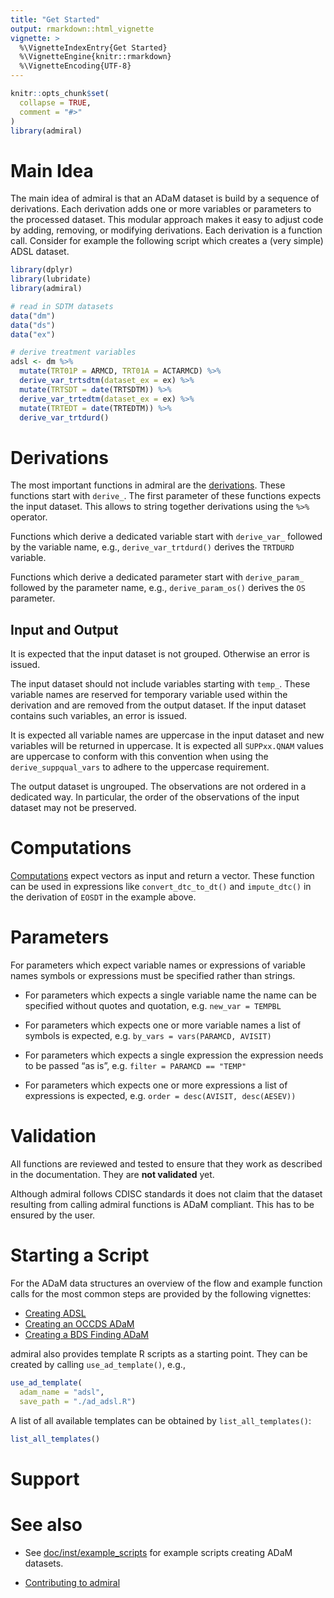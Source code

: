 ```yaml
---
title: "Get Started"
output: rmarkdown::html_vignette
vignette: >
  %\VignetteIndexEntry{Get Started}
  %\VignetteEngine{knitr::rmarkdown}
  %\VignetteEncoding{UTF-8}
---
```


```r
knitr::opts_chunk$set(
  collapse = TRUE,
  comment = "#>"
)
library(admiral)
```

# Main Idea

The main idea of admiral is that an ADaM dataset is build by a sequence of
derivations. Each derivation adds one or more variables or parameters to the
processed dataset. This modular approach makes it easy to adjust code by adding,
removing, or modifying derivations. Each derivation is a function call. Consider
for example the following script which creates a (very simple) ADSL dataset.

```r
library(dplyr)
library(lubridate)
library(admiral)

# read in SDTM datasets
data("dm")
data("ds")
data("ex")

# derive treatment variables
adsl <- dm %>%
  mutate(TRT01P = ARMCD, TRT01A = ACTARMCD) %>%
  derive_var_trtsdtm(dataset_ex = ex) %>%
  mutate(TRTSDT = date(TRTSDTM)) %>%
  derive_var_trtedtm(dataset_ex = ex) %>%
  mutate(TRTEDT = date(TRTEDTM)) %>%
  derive_var_trtdurd()
```

# Derivations

The most important functions in admiral are the
[derivations](../reference/index.html#section-derivations). These functions
start with `derive_`. The first parameter of these functions expects the
input dataset. This allows to string together derivations using the `%>%`
operator.

Functions which derive a dedicated variable start with `derive_var_` followed by
the variable name, e.g., `derive_var_trtdurd()` derives the `TRTDURD` variable.

Functions which derive a dedicated parameter start with `derive_param_` followed by
the parameter name, e.g., `derive_param_os()` derives the `OS` parameter.

## Input and Output

It is expected that the input dataset is not grouped. Otherwise an error is
issued.

The input dataset should not include variables starting with `temp_`. These
variable names are reserved for temporary variable used within the derivation
and are removed from the output dataset. If the input dataset contains such
variables, an error is issued.

It is expected all variable names are uppercase in the input dataset and new
variables will be returned in uppercase. It is expected all `SUPPxx.QNAM` 
values are uppercase to conform with this convention when using the 
`derive_suppqual_vars` to adhere to the uppercase requirement.

The output dataset is ungrouped. The observations are not ordered in a dedicated
way. In particular, the order of the observations of the input dataset may not
be preserved.

# Computations

[Computations](../reference/index.html#section-computations) expect vectors as
input and return a vector. These function can be used in expressions like
`convert_dtc_to_dt()` and `impute_dtc()` in the derivation of `EOSDT` in the
example above.

# Parameters

For parameters which expect variable names or expressions of variable names
symbols or expressions must be specified rather than strings.

- For parameters which expects a single variable name the name can be specified
without quotes and quotation, e.g. `new_var = TEMPBL`

- For parameters which expects one or more variable names a list of symbols is
expected, e.g. `by_vars = vars(PARAMCD, AVISIT)` 

- For parameters which expects a single expression the expression needs to be
passed "as is", e.g. `filter = PARAMCD == "TEMP"`

- For parameters which expects one or more expressions a list of expressions is
expected, e.g. `order = desc(AVISIT, desc(AESEV))`

# Validation

All functions are reviewed and tested to ensure that they work as described in
the documentation. They are **not validated** yet.

Although admiral follows CDISC standards it does not claim that the dataset
resulting from calling admiral functions is ADaM compliant. This has to be
ensured by the user.

# Starting a Script

For the ADaM data structures an overview of the flow and example function calls
for the most common steps are provided by the following vignettes:

- [Creating ADSL](adsl.html)
- [Creating an OCCDS ADaM](occds.html)
- [Creating a BDS Finding ADaM](bds_finding.html)

admiral also provides template R scripts as a starting point. They can be
created by calling `use_ad_template()`, e.g.,

```r
use_ad_template(
  adam_name = "adsl",
  save_path = "./ad_adsl.R")
```

A list of all available templates can be obtained by `list_all_templates()`:
```r
list_all_templates()
```

# Support

# See also

- See
[doc/inst/example_scripts](https://github.com/Roche-GSK/admiral/tree/master/inst/example_scripts)
for example scripts creating ADaM datasets.

- [Contributing to admiral](contributing.html)
